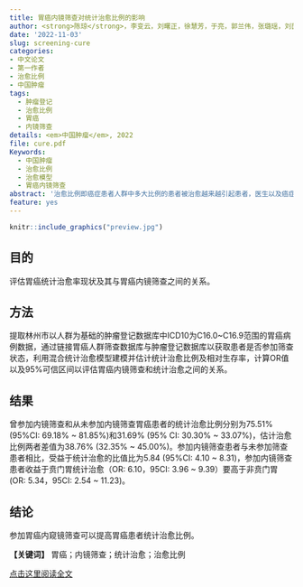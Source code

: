 ```yaml
---
title: 胃癌内镜筛查对统计治愈比例的影响
author: <strong>陈琼</strong>，李变云，刘曙正，徐慧芳，于亮，郭兰伟，张璐瑶，刘茵，王潇杨，孙喜斌，张韶凯
date: '2022-11-03'
slug: screening-cure
categories: 
- 中文论文
- 第一作者
- 治愈比例
- 中国肿瘤
tags:
  - 肿瘤登记
  - 治愈比例
  - 胃癌
  - 内镜筛查
details: <em>中国肿瘤</em>, 2022
file: cure.pdf
Keywords:
  - 中国肿瘤
  - 治愈比例
  - 治愈模型
  - 胃癌内镜筛查
abstract: '治愈比例即癌症患者人群中多大比例的患者被治愈越来越引起患者，医生以及癌症防控策略制定者的注意。本研究探讨了胃癌内镜筛查对治愈比例的影响。'
feature: yes
---
```


```r
knitr::include_graphics("preview.jpg")
```


## 目的 
评估胃癌统计治愈率现状及其与胃癌内镜筛查之间的关系。

## 方法 
提取林州市以人群为基础的肿瘤登记数据库中ICD10为C16.0~C16.9范围的胃癌病例数据，通过链接胃癌人群筛查数据库与肿瘤登记数据库以获取患者是否参加筛查状态，利用混合统计治愈模型建模并估计统计治愈比例及相对生存率，计算OR值以及95%可信区间以评估胃癌内镜筛查和统计治愈之间的关系。

## 结果 
曾参加内镜筛查和从未参加内镜筛查胃癌患者的统计治愈比例分别为75.51% (95%CI: 69.18% ~ 81.85%)和31.69% (95% CI: 30.30% ~ 33.07%)，估计治愈比例两者差值为38.76% (32.35% ~ 45.00%)。参加内镜筛查患者与未参加筛查患者相比，受益于统计治愈的比值比为5.84 (95%CI: 4.10 ~ 8.31)，参加内镜筛查患者收益于贲门胃统计治愈（OR: 6.10，95CI: 3.96 ~ 9.39）要高于非贲门胃(OR: 5.34，95CI: 2.54 ~ 11.23)。

## 结论 
参加胃癌内窥镜筛查可以提高胃癌患者统计治愈比例。

**【关键词】** 胃癌；内镜筛查；统计治愈；治愈比例

[点击这里阅读全文](https://chenq.site/papers/cure.pdf)
